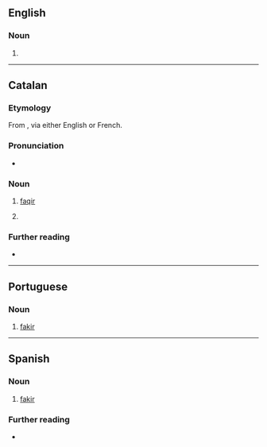 ==English==

===Noun===
{{en-noun}}

# {{obsolete spelling of|en|fakir}}

----

==Catalan==

===Etymology===
From {{der|ca|ar|فَقِير}}, via either English or French.

===Pronunciation===
* {{ca-IPA}}

===Noun===
{{ca-noun|m}}

# {{lb|ca|Islam}} [[faqir]]
# {{l|en|fakir}} {{gloss|a Hindu acestic, especially one who performs physical feats}}

===Further reading===
* {{R:IEC2}}

{{C|ca|Hinduism}}

----

==Portuguese==

===Noun===
{{pt-noun|m|pl2=faquirs|qual_pl2=rare}}

# {{lb|pt|Hindu}} [[fakir]] {{gloss|an ascetic mendicant}}

----

==Spanish==

===Noun===
{{es-noun|m}}

# {{lb|es|Hindu}} [[fakir]] {{gloss|an ascetic mendicant}}

===Further reading===
* {{R:es:DRAE}}